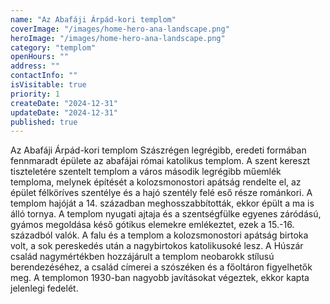```yaml
---
name: "Az Abafáji Árpád-kori templom"
coverImage: "/images/home-hero-ana-landscape.png"
heroImage: "/images/home-hero-ana-landscape.png"
category: "templom"
openHours: ""
address: ""
contactInfo: ""
isVisitable: true
priority: 1
createDate: "2024-12-31"
updateDate: "2024-12-31"
published: true
---
```


<ContentTitle>
    Az Abafáji Árpád-kori templom
</ContentTitle>
<ContentTextBlock>
Szászrégen legrégibb, eredeti formában fennmaradt épülete az abafájai római katolikus templom. A szent kereszt tiszteletére szentelt templom a város második legrégibb műemlék temploma, melynek építését a kolozsmonostori apátság rendelte el, az épület félköríves szentélye és a hajó szentély felé eső része románkori.  A templom hajóját a 14. században meghosszabbították, ekkor épült a ma is álló tornya. A templom nyugati ajtaja és a szentségfülke egyenes záródású, gyámos megoldása késő gótikus elemekre emlékeztet, ezek a 15.-16. századból valók. 
</ContentTextBlock>
<ContentTextBlock>
A falu és a templom a kolozsmonostori apátság birtoka volt, a sok pereskedés után a nagybirtokos katolikusoké lesz. A Húszár család nagymértékben hozzájárult a templom neobarokk stílusú berendezéséhez, a család címerei a szószéken és a főoltáron figyelhetők meg. A templomon 1930-ban nagyobb javításokat végeztek, ekkor kapta jelenlegi fedelét.
</ContentTextBlock>